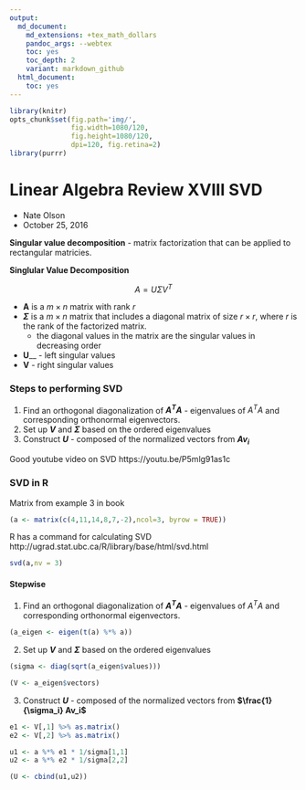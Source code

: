 ```yaml
---
output:
  md_document:
    md_extensions: +tex_math_dollars
    pandoc_args: --webtex
    toc: yes
    toc_depth: 2
    variant: markdown_github
  html_document:
    toc: yes
---
```


```r
library(knitr)
opts_chunk$set(fig.path='img/',
               fig.width=1080/120,
               fig.height=1080/120,
               dpi=120, fig.retina=2)
library(purrr)
```

<h1>Linear Algebra Review XVIII SVD</h1>

- Nate Olson
- October 25, 2016

__Singular value decomposition__ - matrix factorization that can be applied to rectangular matricies.


__Singlular Value Decomposition__

$$A = U\Sigma V^T$$

- $\textbf{A}$ is a $m \times n$ matrix with rank $r$  
- __$\Sigma$__ is a $m \times n$ matrix that includes a diagonal matrix of size $r \times r$, where $r$ is the rank of the factorized matrix.  
  - the diagonal values in the matrix are the singular values in decreasing order  
- $\textbf{U}$__ - left singular values  
- $\textbf{V}$ - right singular values  

### Steps to performing SVD
1. Find an orthogonal diagonalization of __$A^{T}A$__ - eigenvalues of $A^TA$ and corresponding orthonormal eigenvectors.  
2. Set up __$V$__ and __$\Sigma$__ based on the ordered eigenvalues  
3. Construct __$U$__ - composed of the normalized vectors from __$Av_i$__ 


Good youtube video on SVD https://youtu.be/P5mlg91as1c 

### SVD in R
Matrix from example 3 in book

```r
(a <- matrix(c(4,11,14,8,7,-2),ncol=3, byrow = TRUE))
```

R has a command for calculating SVD
http://ugrad.stat.ubc.ca/R/library/base/html/svd.html
```r
svd(a,nv = 3)
```

#### Stepwise
1. Find an orthogonal diagonalization of __$A^{T}A$__ - eigenvalues of $A^TA$ and corresponding orthonormal eigenvectors.  

```r
(a_eigen <- eigen(t(a) %*% a))
```

2. Set up __$V$__ and __$\Sigma$__ based on the ordered eigenvalues  

```r
(sigma <- diag(sqrt(a_eigen$values)))
```


```r
(V <- a_eigen$vectors)

```

3. Construct __$U$__ - composed of the normalized vectors from __$\frac{1}{\sigma_i} Av_i$__ 
```r
e1 <- V[,1] %>% as.matrix()
e2 <- V[,2] %>% as.matrix()

u1 <- a %*% e1 * 1/sigma[1,1]
u2 <- a %*% e2 * 1/sigma[2,2]

(U <- cbind(u1,u2))
```

